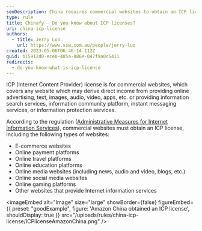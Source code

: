 ```yaml
---
seoDescription: China requires commercial websites to obtain an ICP license, covering e-commerce, payment platforms, education sites, media outlets, and more.
type: rule
title: Chinafy - Do you know about ICP licenses?
uri: china-icp-license
authors:
  - title: Jerry Luo
    url: https://www.ssw.com.au/people/jerry-luo
created: 2023-05-06T06:46:14.112Z
guid: b15912d0-ece0-485a-886e-047f9a0c5411
redirects:
  - do-you-know-what-is-icp-license
---
```


ICP (Internet Content Provider) license is for commercial websites, which covers any website which may derive direct income from providing online advertising, text, images, audio, video, apps, etc. or providing information search services, information community platform, instant messaging services, or information protection services.

According to the regulation ([Administrative Measures for Internet Information Services](https://www.21cloudbox.com/china-measures-for-the-administration-of-internet-information-services.html)), commercial websites must obtain an ICP license, including the following types of websites:

- E-commerce websites
- Online payment platforms
- Online travel platforms
- Online education platforms
- Online media websites (including news, audio and video, blogs, etc.)
- Online social media websites
- Online gaming platforms
- Other websites that provide Internet information services

<imageEmbed
  alt="Image"
  size="large"
  showBorder={false}
  figureEmbed={{
    preset: "goodExample",
    figure: 'Amazon China obtained an ICP license',
    shouldDisplay: true
  }}
  src="/uploads/rules/china-icp-license/ICPlicenseAmazonChina.png"
/>